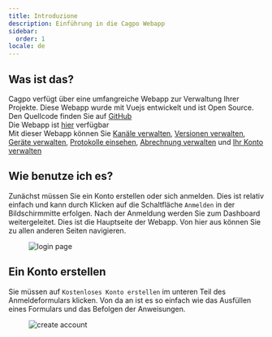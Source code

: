 ```yaml
---
title: Introduzione
description: Einführung in die Cagpo Webapp
sidebar:
  order: 1
locale: de
---
```


## Was ist das?

Cagpo verfügt über eine umfangreiche Webapp zur Verwaltung Ihrer Projekte. Diese Webapp wurde mit Vuejs entwickelt und ist Open Source. Den Quellcode finden Sie auf [GitHub](https://githubcom/Cap-go/capgo/tree/main/src/) \
Die Webapp ist [hier](https://webcapgoapp/) verfügbar \
Mit dieser Webapp können Sie [Kanäle verwalten](/docs/webapp/channels/), [Versionen verwalten](/docs/webapp/bundles/), [Geräte verwalten](/docs/webapp/devices/), [Protokolle einsehen](/docs/webapp/logs/), [Abrechnung verwalten](/docs/webapp/settings/) und [Ihr Konto verwalten](/docs/webapp/settings/)

## Wie benutze ich es?

Zunächst müssen Sie ein Konto erstellen oder sich anmelden. Dies ist relativ einfach und kann durch Klicken auf die Schaltfläche `Anmelden` in der Bildschirmmitte erfolgen. Nach der Anmeldung werden Sie zum Dashboard weitergeleitet. Dies ist die Hauptseite der Webapp. Von hier aus können Sie zu allen anderen Seiten navigieren.

<figure><img src="/loginwebp" alt="login page" /><figcaption></figcaption></figure>

## Ein Konto erstellen

Sie müssen auf `Kostenloses Konto erstellen` im unteren Teil des Anmeldeformulars klicken. Von da an ist es so einfach wie das Ausfüllen eines Formulars und das Befolgen der Anweisungen.

<figure><img src="/create-accountwebp" alt="create account" /><figcaption></figcaption></figure>